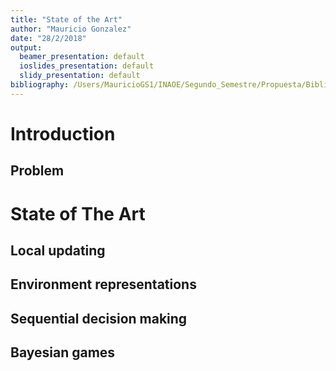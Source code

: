 ```yaml
---
title: "State of the Art"
author: "Mauricio Gonzalez"
date: "28/2/2018"
output:
  beamer_presentation: default
  ioslides_presentation: default
  slidy_presentation: default
bibliography: /Users/MauricioGS1/INAOE/Segundo_Semestre/Propuesta/Bibliografia.bib
---
```


# Introduction
## Problem

# State of The Art

## Local updating

## Environment representations

## Sequential decision making

## Bayesian games